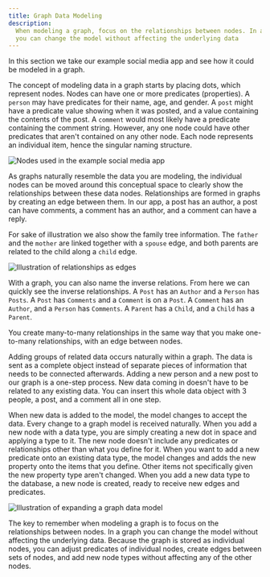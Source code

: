 ```yaml
---
title: Graph Data Modeling
description:
  When modeling a graph, focus on the relationships between nodes. In a graph,
  you can change the model without affecting the underlying data
---
```



<DgraphWIP />

In this section we take our example social media app and see how it could be
modeled in a graph.

The concept of modeling data in a graph starts by placing dots, which represent
nodes. Nodes can have one or more predicates (properties). A `person` may have
predicates for their name, age, and gender. A `post` might have a predicate
value showing when it was posted, and a value containing the contents of the
post. A `comment` would most likely have a predicate containing the comment
string. However, any one node could have other predicates that aren't contained
on any other node. Each node represents an individual item, hence the singular
naming structure.

![Nodes used in the example social media app](/images/dgraph/guides/data-model-101/evolution-9.png)

As graphs naturally resemble the data you are modeling, the individual nodes can
be moved around this conceptual space to clearly show the relationships between
these data nodes. Relationships are formed in graphs by creating an edge between
them. In our app, a post has an author, a post can have comments, a comment has
an author, and a comment can have a reply.

For sake of illustration we also show the family tree information. The `father`
and the `mother` are linked together with a `spouse` edge, and both parents are
related to the child along a `child` edge.

![Illustration of relationships as edges](/images/dgraph/guides/data-model-101/evolution-10.png)

With a graph, you can also name the inverse relations. From here we can quickly
see the inverse relationships. A `Post` has an `Author` and a `Person` has
`Posts`. A `Post` has `Comments` and a `Comment` is on a `Post`. A `Comment` has
an `Author`, and a `Person` has `Comments`. A `Parent` has a `Child`, and a
`Child` has a `Parent`.

You create many-to-many relationships in the same way that you make one-to-many
relationships, with an edge between nodes.

Adding groups of related data occurs naturally within a graph. The data is sent
as a complete object instead of separate pieces of information that needs to be
connected afterwards. Adding a new person and a new post to our graph is a
one-step process. New data coming in doesn't have to be related to any existing
data. You can insert this whole data object with 3 people, a post, and a comment
all in one step.

When new data is added to the model, the model changes to accept the data. Every
change to a graph model is received naturally. When you add a new node with a
data type, you are simply creating a new dot in space and applying a type to it.
The new node doesn't include any predicates or relationships other than what you
define for it. When you want to add a new predicate onto an existing data type,
the model changes and adds the new property onto the items that you define.
Other items not specifically given the new property type aren't changed. When
you add a new data type to the database, a new node is created, ready to receive
new edges and predicates.

![Illustration of expanding a graph data model](/images/dgraph/guides/data-model-101/evolution-11.png)

The key to remember when modeling a graph is to focus on the relationships
between nodes. In a graph you can change the model without affecting the
underlying data. Because the graph is stored as individual nodes, you can adjust
predicates of individual nodes, create edges between sets of nodes, and add new
node types without affecting any of the other nodes.
